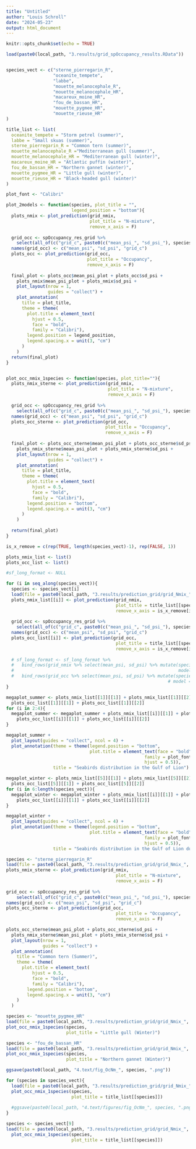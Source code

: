 ---
title: "Untitled"
author: "Louis Schroll"
date: "2024-05-23"
output: html_document
---

```{r setup, include=FALSE}
knitr::opts_chunk$set(echo = TRUE)
```

```{r}
load(paste0(local_path, "3.results/grid_spOccupancy_results.RData"))


species_vect <- c("sterne_pierregarin_R",
                  "oceanite_tempete",
                  "labbe",
                  "mouette_melanocephale_R",
                  "mouette_melanocephale_HR",
                  "macareux_moine_HR",
                  "fou_de_bassan_HR",
                  "mouette_pygmee_HR",
                  "mouette_rieuse_HR"
)

title_list <- list(
  oceanite_tempete = "Storm petrel (summer)",
  labbe = "Small skuas (summer)",
  sterne_pierregarin_R = "Common tern (summer)",
  mouette_melanocephale_R ="Mediterranean gull (summer)",
  mouette_melanocephale_HR = "Mediterranean gull (winter)",
  macareux_moine_HR = "Atlantic puffin (winter)",
  fou_de_bassan_HR = "Northern gannet (winter)",
  mouette_pygmee_HR = "Little gull (winter)",
  mouette_rieuse_HR = "Black-headed gull (winter)"
)

plot_font <- "Calibri"

plot_2models <- function(species, plot_title = "",
                         legend_position = "bottom"){
  plots_nmix <- plot_prediction(grid_nmix, 
                                plot_title = "N-mixture",
                                remove_x_axis = F)
  
  grid_occ <- spOccupancy_res_grid %>% 
    select(all_of(c("grid_c", paste0(c("mean_psi_", "sd_psi_"), species))))
  names(grid_occ) <- c("mean_psi", "sd_psi", "grid_c")
  plots_occ <- plot_prediction(grid_occ, 
                               plot_title = "Occupancy",
                               remove_x_axis = F)
  
  final_plot <- plots_occ$mean_psi_plot + plots_occ$sd_psi +
    plots_nmix$mean_psi_plot + plots_nmix$sd_psi +
    plot_layout(nrow = 1, 
                guides = "collect") +
    plot_annotation(
      title = plot_title,
      theme = theme(
        plot.title = element_text(
          hjust = 0.5,
          face = "bold",
          family = "Calibri"),
        legend.position = legend_position, 
        legend.spacing.x = unit(3, "cm")
      )
    )
  return(final_plot)
}


plot_occ_nmix_1species <- function(species, plot_title=""){
  plots_nmix_sterne <- plot_prediction(grid_nmix, 
                                       plot_title = "N-mixture",
                                       remove_x_axis = F)
  
  grid_occ <- spOccupancy_res_grid %>% 
    select(all_of(c("grid_c", paste0(c("mean_psi_", "sd_psi_"), species))))
  names(grid_occ) <- c("mean_psi", "sd_psi", "grid_c")
  plots_occ_sterne <- plot_prediction(grid_occ, 
                                      plot_title = "Occupancy",
                                      remove_x_axis = F)
  
  final_plot <- plots_occ_sterne$mean_psi_plot + plots_occ_sterne$sd_psi +
    plots_nmix_sterne$mean_psi_plot + plots_nmix_sterne$sd_psi +
    plot_layout(nrow = 1, 
                guides = "collect") +
    plot_annotation(
      title = plot_title,
      theme = theme(
        plot.title = element_text(
          hjust = 0.5,
          face = "bold",
          family = "Calibri"),
        legend.position = "bottom", 
        legend.spacing.x = unit(3, "cm")
      )
    )
  
  return(final_plot)
}

```


```{r}
is_x_remove = c(rep(TRUE, length(species_vect)-1), rep(FALSE, 1))

plots_nmix_list <- list()
plots_occ_list <- list()

#sf_long_format <- NULL

for (i in seq_along(species_vect)){
  species <- species_vect[i]
  load(file = paste0(local_path, "3.results/prediction_grid/grid_Nmix_", species, ".rdata"))
  plots_nmix_list[[i]] <- plot_prediction(grid_nmix, 
                                          plot_title = title_list[[species]],
                                          remove_x_axis = is_x_remove[i])
  
  grid_occ <- spOccupancy_res_grid %>% 
    select(all_of(c("grid_c", paste0(c("mean_psi_", "sd_psi_"), species))))
  names(grid_occ) <- c("mean_psi", "sd_psi", "grid_c")
  plots_occ_list[[i]] <- plot_prediction(grid_occ, 
                                          plot_title = title_list[[species]],
                                          remove_x_axis = is_x_remove[i])
  
  # sf_long_format <- sf_long_format %>% 
  #   bind_rows(grid_nmix %>% select(mean_psi, sd_psi) %>% mutate(species_name = title_list[[species]],
  #                                                               model = "N-mixture")) %>% 
  #   bind_rows(grid_occ %>% select(mean_psi, sd_psi) %>% mutate(species_name = title_list[[species]],
                                                              # model = "Occupancy"))
}

megaplot_summer <- plots_nmix_list[[1]][[1]] + plots_nmix_list[[1]][[2]] +
  plots_occ_list[[1]][[1]] + plots_occ_list[[1]][[2]]
for (i in 2:4){
  megaplot_summer <- megaplot_summer + plots_nmix_list[[i]][[1]] + plots_nmix_list[[i]][[2]] +
    plots_occ_list[[i]][[1]] + plots_occ_list[[i]][[2]]
}
```


```{r, fig.height=10, fig.width=10}
megaplot_summer + 
  plot_layout(guides = "collect", ncol = 4) +
  plot_annotation(theme = theme(legend.position = "bottom",
                                plot.title = element_text(face = "bold",
                                                     family = plot_font,
                                                     hjust = 0.5)),
                  title = "Seabirds distribution in the Gulf of Lion")
```


```{r, fig.height=10, fig.width=10}
megaplot_winter <- plots_nmix_list[[5]][[1]] + plots_nmix_list[[5]][[2]] +
  plots_occ_list[[5]][[1]] + plots_occ_list[[5]][[2]]
for (i in 6:length(species_vect)){
  megaplot_winter <- megaplot_winter + plots_nmix_list[[i]][[1]] + plots_nmix_list[[i]][[2]] +
    plots_occ_list[[i]][[1]] + plots_occ_list[[i]][[2]]
}

megaplot_winter + 
  plot_layout(guides = "collect", ncol = 4) +
  plot_annotation(theme = theme(legend.position = "bottom",
                                plot.title = element_text(face = "bold",
                                                     family = plot_font,
                                                     hjust = 0.5)),
                  title = "Seabirds distribution in the Gulf of Lion during winter")
```



```{r, fig.width=10, fig.height=3}
species <- "sterne_pierregarin_R"
load(file = paste0(local_path, "3.results/prediction_grid/grid_Nmix_", species, ".rdata"))
plots_nmix_sterne <- plot_prediction(grid_nmix, 
                                          plot_title = "N-mixture",
                                          remove_x_axis = F)
  
grid_occ <- spOccupancy_res_grid %>% 
    select(all_of(c("grid_c", paste0(c("mean_psi_", "sd_psi_"), species))))
names(grid_occ) <- c("mean_psi", "sd_psi", "grid_c")
plots_occ_sterne <- plot_prediction(grid_occ, 
                                          plot_title = "Occupancy",
                                          remove_x_axis = F)

plots_occ_sterne$mean_psi_plot + plots_occ_sterne$sd_psi +
  plots_nmix_sterne$mean_psi_plot + plots_nmix_sterne$sd_psi +
  plot_layout(nrow = 1, 
              guides = "collect") +
  plot_annotation(
    title = "Common tern (Summer)",
    theme = theme(
      plot.title = element_text(
          hjust = 0.5,
          face = "bold",
          family = "Calibri"),
        legend.position = "bottom", 
        legend.spacing.x = unit(3, "cm")
    )
  )
```

```{r, fig.width=10, fig.height=3}
species <- "mouette_pygmee_HR"
load(file = paste0(local_path, "3.results/prediction_grid/grid_Nmix_", species, ".rdata"))
plot_occ_nmix_1species(species, 
                       plot_title = "Little gull (Winter)")

```

```{r, fig.width=10, fig.height=3}
species <- "fou_de_bassan_HR"
load(file = paste0(local_path, "3.results/prediction_grid/grid_Nmix_", species, ".rdata"))
plot_occ_nmix_1species(species, 
                       plot_title = "Northern gannet (Winter)")

ggsave(paste0(local_path, "4.text/fig_OcNm_", species, ".png"))
```

```{r, fig.width=10, fig.height=3}
for (species in species_vect){
  load(file = paste0(local_path, "3.results/prediction_grid/grid_Nmix_", species, ".rdata"))
  plot_occ_nmix_1species(species, 
                         plot_title = title_list[[species]])
  
  #ggsave(paste0(local_path, "4.text/figures/fig_OcNm_", species, ".png"))
}
```


```{r, fig.width=10, fig.height=3}
species <- species_vect[9]
load(file = paste0(local_path, "3.results/prediction_grid/grid_Nmix_", species, ".rdata"))
  plot_occ_nmix_1species(species, 
                         plot_title = title_list[[species]])
```
